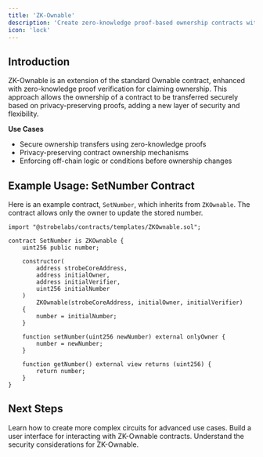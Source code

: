 ```yaml
---
title: 'ZK-Ownable'
description: 'Create zero-knowledge proof-based ownership contracts with Strobe Protocol'
icon: 'lock'
---
```


## Introduction

ZK-Ownable is an extension of the standard Ownable contract, enhanced with zero-knowledge proof verification for claiming ownership. This approach allows the ownership of a contract to be transferred securely based on privacy-preserving proofs, adding a new layer of security and flexibility.

**Use Cases**

- Secure ownership transfers using zero-knowledge proofs
- Privacy-preserving contract ownership mechanisms
- Enforcing off-chain logic or conditions before ownership changes

## Example Usage: SetNumber Contract

Here is an example contract, `SetNumber`, which inherits from `ZKOwnable`. The contract allows only the owner to update the stored number.

```solidity
import "@strobelabs/contracts/templates/ZKOwnable.sol";

contract SetNumber is ZKOwnable {
    uint256 public number;

    constructor(
        address strobeCoreAddress,
        address initialOwner,
        address initialVerifier,
        uint256 initialNumber
    )
        ZKOwnable(strobeCoreAddress, initialOwner, initialVerifier)
    {
        number = initialNumber;
    }

    function setNumber(uint256 newNumber) external onlyOwner {
        number = newNumber;
    }

    function getNumber() external view returns (uint256) {
        return number;
    }
}
```

## Next Steps

<CardGroup>
  <Card title="Customize Your Circuit" icon="puzzle-piece" href="/guides/custom-circuits">
    Learn how to create more complex circuits for advanced use cases.
  </Card>
  <Card title="Frontend Integration" icon="desktop" href="/guides/frontend-integration">
    Build a user interface for interacting with ZK-Ownable contracts.
  </Card>
  <Card title="Security Best Practices" icon="shield-halved" href="/security/zk-token-security">
    Understand the security considerations for ZK-Ownable.
  </Card>
</CardGroup>